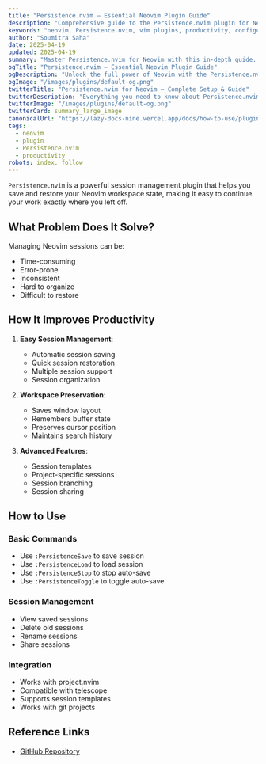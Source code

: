 ```yaml
---
title: "Persistence.nvim – Essential Neovim Plugin Guide"
description: "Comprehensive guide to the Persistence.nvim plugin for Neovim. Learn setup, features, and best practices to enhance your workflow."
keywords: "neovim, Persistence.nvim, vim plugins, productivity, configuration"
author: "Soumitra Saha"
date: 2025-04-19
updated: 2025-04-19
summary: "Master Persistence.nvim for Neovim with this in-depth guide. Boost your coding productivity and editor experience."
ogTitle: "Persistence.nvim – Essential Neovim Plugin Guide"
ogDescription: "Unlock the full power of Neovim with the Persistence.nvim plugin. Step-by-step instructions and expert tips."
ogImage: "/images/plugins/default-og.png"
twitterTitle: "Persistence.nvim for Neovim – Complete Setup & Guide"
twitterDescription: "Everything you need to know about Persistence.nvim for Neovim. Installation, configuration, and pro tips."
twitterImage: "/images/plugins/default-og.png"
twitterCard: summary_large_image
canonicalUrl: "https://lazy-docs-nine.vercel.app/docs/how-to-use/plugins/persistence"
tags:
  - neovim
  - plugin
  - Persistence.nvim
  - productivity
robots: index, follow
---
```


`Persistence.nvim` is a powerful session management plugin that helps you save and restore your Neovim workspace state, making it easy to continue your work exactly where you left off.

## What Problem Does It Solve?

Managing Neovim sessions can be:

- Time-consuming
- Error-prone
- Inconsistent
- Hard to organize
- Difficult to restore

## How It Improves Productivity

1. **Easy Session Management**:

   - Automatic session saving
   - Quick session restoration
   - Multiple session support
   - Session organization

2. **Workspace Preservation**:

   - Saves window layout
   - Remembers buffer state
   - Preserves cursor position
   - Maintains search history

3. **Advanced Features**:
   - Session templates
   - Project-specific sessions
   - Session branching
   - Session sharing

## How to Use

### Basic Commands

- Use `:PersistenceSave` to save session
- Use `:PersistenceLoad` to load session
- Use `:PersistenceStop` to stop auto-save
- Use `:PersistenceToggle` to toggle auto-save

### Session Management

- View saved sessions
- Delete old sessions
- Rename sessions
- Share sessions

### Integration

- Works with project.nvim
- Compatible with telescope
- Supports session templates
- Works with git projects

## Reference Links

- [GitHub Repository](https://github.com/folke/persistence.nvim)

